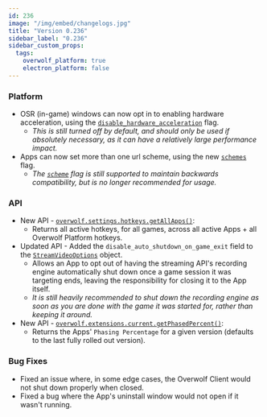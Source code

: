 ```yaml
---
id: 236
image: "/img/embed/changelogs.jpg"
title: "Version 0.236"
sidebar_label: "0.236"
sidebar_custom_props:
  tags:
    overwolf_platform: true
    electron_platform: false
---
```


### Platform
- OSR (in-game) windows can now opt in to enabling hardware acceleration, using the [`disable_hardware_acceleration`](/api/manifest#extension_window_data-object) flag.
  - *This is still turned off by default, and should only be used if absolutely necessary, as it can have a relatively large performance impact.*
- Apps can now set more than one url scheme, using the new [`schemes`](/api/manifest#url_protocol-object) flag.
  - *The [`scheme`](/api/manifest#url_protocol-object) flag is still supported to maintain backwards compatibility, but is no longer recommended for usage.*

### API
- New API - [`overwolf.settings.hotkeys.getAllApps()`](/api/settings/hotkeys#getallappscallback):
  - Returns all active hotkeys, for all games, across all active Apps + all Overwolf Platform hotkeys.
- Updated API - Added the `disable_auto_shutdown_on_game_exit` field to the [`StreamVideoOptions`](/api/streaming#streamvideooptions-object) object.
  - Allows an App to opt out of having the streaming API's recording engine automatically shut down once a game session
    it was targeting ends, leaving the responsibility for closing it to the App itself.
  - *It is still heavily recommended to shut down the recording engine as soon as you are done with the game it was started for, rather than keeping it around.*
- New API - [`overwolf.extensions.current.getPhasedPercent()`](/api/extensions/current#getphasedpercentcallback-version):
  - Returns the Apps' `Phasing Percentage` for a given version (defaults to the last fully rolled out version).

### Bug Fixes
- Fixed an issue where, in some edge cases, the Overwolf Client would not shut down properly when closed.
- Fixed a bug where the App's uninstall window would not open if it wasn't running.